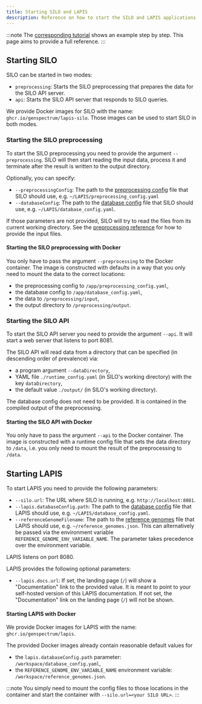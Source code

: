 ```yaml
---
title: Starting SILO and LAPIS
description: Reference on how to start the SILO and LAPIS applications
---
```


:::note
The [corresponding tutorial](../tutorials/start-lapis-and-silo)
shows an example step by step.
This page aims to provide a full reference.
:::

## Starting SILO

SILO can be started in two modes:

- `preprocessing`: Starts the SILO preprocessing that prepares the data for the SILO API server.
- `api`: Starts the SILO API server that responds to SILO queries.

We provide Docker images for SILO with the name: `ghcr.io/genspectrum/lapis-silo`.
Those images can be used to start SILO in both modes.

### Starting the SILO preprocessing

To start the SILO preprocessing you need to provide the argument `--preprocessing`.
SILO will then start reading the input data, process it
and terminate after the result is written to the output directory.

Optionally, you can specify:

- `--preprocessingConfig`:
  The path to the [preprocessing config](../references/preprocessing#preprocessing-config) file that SILO should use,
  e.g. `~/LAPIS/preprocessing_config.yaml`
- `--databaseConfig`:
  The path to the [database config](../references/database-configuration) file that SILO should use,
  e.g. `~/LAPIS/database_config.yaml`.

If those parameters are not provided, SILO will try to read the files from its current working directory.
See the [preprocessing reference](../references/preprocessing#preprocessing-config)
for how to provide the input files.

#### Starting the SILO preprocessing with Docker

You only have to pass the argument `--preprocessing` to the Docker container.
The image is constructed with defaults in a way that you only need to mount the data to the correct locations:

- the preprocessing config to `/app/preprocessing_config.yaml`,
- the database config to `/app/database_config.yaml`,
- the data to `/preprocessing/input`,
- the output directory to `/preprocessing/output`.

### Starting the SILO API

To start the SILO API server you need to provide the argument `--api`.
It will start a web server that listens to port 8081.

The SILO API will read data from a directory that can be specified (in descending order of prevalence) via:

- a program argument `--dataDirectory`,
- YAML file `./runtime_config.yaml` (in SILO's working directory) with the key `dataDirectory`,
- the default value `./output/` (in SILO's working directory).

The database config does not need to be provided.
It is contained in the compiled output of the preprocessing.

#### Starting the SILO API with Docker

You only have to pass the argument `--api` to the Docker container.
The image is constructed with a runtime config file that sets the data directory to `/data`,
i.e. you only need to mount the result of the preprocessing to `/data`.

## Starting LAPIS

To start LAPIS you need to provide the following parameters:

- `--silo.url`: The URL where SILO is running, e.g. `http://localhost:8081`.
- `--lapis.databaseConfig.path`:
  The path to the [database config](../references/database-configuration) file that LAPIS should use,
  e.g. `~/LAPIS/database_config.yaml`.
- `--referenceGenomeFilename`:
  The path to the [reference genomes](../references/reference-genomes) file that LAPIS should use,
  e.g. `~/reference_genomes.json`.
  This can alternatively be passed via the environment variable `REFERENCE_GENOME_ENV_VARIABLE_NAME`.
  The parameter takes precedence over the environment variable.

LAPIS listens on port 8080.

LAPIS provides the following optional parameters:

- `--lapis.docs.url`:
  If set, the landing page (`/`) will show a "Documentation" link to the provided value.
  It is meant to point to your self-hosted version of this LAPIS documentation.
  If not set, the "Documentation" link on the landing page (`/`) will not be shown.

#### Starting LAPIS with Docker

We provide Docker images for LAPIS with the name: `ghcr.io/genspectrum/lapis`.

The provided Docker images already contain reasonable default values for

- the `lapis.databaseConfig.path` parameter: `/workspace/database_config.yaml`,
- the `REFERENCE_GENOME_ENV_VARIABLE_NAME` environment variable: `/workspace/reference_genomes.json`.

:::note
You simply need to mount the config files to those locations in the container
and start the container with `--silo.url=<your SILO URL>`.
:::
